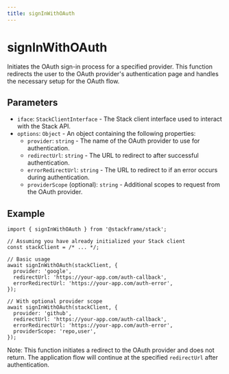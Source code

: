```yaml
---
title: signInWithOAuth
---
```


# signInWithOAuth

Initiates the OAuth sign-in process for a specified provider. This function redirects the user to the OAuth provider's authentication page and handles the necessary setup for the OAuth flow.

## Parameters

- `iface`: `StackClientInterface` - The Stack client interface used to interact with the Stack API.
- `options`: `Object` - An object containing the following properties:
  - `provider`: `string` - The name of the OAuth provider to use for authentication.
  - `redirectUrl`: `string` - The URL to redirect to after successful authentication.
  - `errorRedirectUrl`: `string` - The URL to redirect to if an error occurs during authentication.
  - `providerScope` (optional): `string` - Additional scopes to request from the OAuth provider.

## Example

```tsx
import { signInWithOAuth } from '@stackframe/stack';

// Assuming you have already initialized your Stack client
const stackClient = /* ... */;

// Basic usage
await signInWithOAuth(stackClient, {
  provider: 'google',
  redirectUrl: 'https://your-app.com/auth-callback',
  errorRedirectUrl: 'https://your-app.com/auth-error',
});

// With optional provider scope
await signInWithOAuth(stackClient, {
  provider: 'github',
  redirectUrl: 'https://your-app.com/auth-callback',
  errorRedirectUrl: 'https://your-app.com/auth-error',
  providerScope: 'repo,user',
});
```

Note: This function initiates a redirect to the OAuth provider and does not return. The application flow will continue at the specified `redirectUrl` after authentication.
